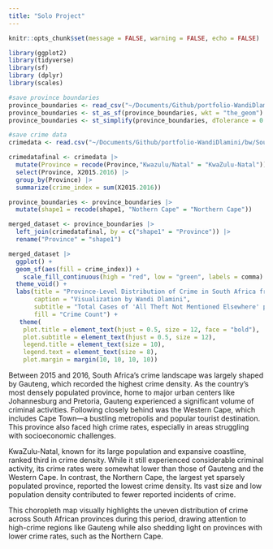 ```yaml
---
title: "Solo Project"
---
```


```r
knitr::opts_chunk$set(message = FALSE, warning = FALSE, echo = FALSE)
```

```r
library(ggplot2)
library(tidyverse)
library(sf)
library (dplyr)
library(scales)
```

```r
#save province boundaries
province_boundaries <- read_csv("~/Documents/Github/portfolio-WandiDlamini/bw/south_africa_Province_level_1.csv")
province_boundaries <- st_as_sf(province_boundaries, wkt = "the_geom")
province_boundaries <- st_simplify(province_boundaries, dTolerance = 0.01) 

```

```r
#save crime data
crimedata <- read.csv("~/Documents/Github/portfolio-WandiDlamini/bw/South Africa crime data.csv")
```

```r
crimedatafinal <- crimedata |>
  mutate(Province = recode(Province,"Kwazulu/Natal" = "KwaZulu-Natal")) |>
  select(Province, X2015.2016) |>
  group_by(Province) |>
  summarize(crime_index = sum(X2015.2016))
```


```r
province_boundaries <- province_boundaries |>
  mutate(shape1 = recode(shape1, "Nothern Cape" = "Northern Cape"))
```

```r
merged_dataset <- province_boundaries |>
  left_join(crimedatafinal, by = c("shape1" = "Province")) |>
  rename("Province" = "shape1")
```

```r
merged_dataset |>
  ggplot() +
  geom_sf(aes(fill = crime_index)) +
    scale_fill_continuous(high = "red", low = "green", labels = comma) +
  theme_void() + 
  labs(title = "Province-Level Distribution of Crime in South Africa from 2015 - 2016",
       caption = "Visualization by Wandi Dlamini",
       subtitle = "Total Cases of 'All Theft Not Mentioned Elsewhere' per Province",
       fill = "Crime Count") +
   theme(
    plot.title = element_text(hjust = 0.5, size = 12, face = "bold"),
    plot.subtitle = element_text(hjust = 0.5, size = 12),
    legend.title = element_text(size = 10),
    legend.text = element_text(size = 8),
    plot.margin = margin(10, 10, 10, 10)) 
```

Between 2015 and 2016, South Africa's crime landscape was largely shaped by Gauteng, which recorded the highest crime density. As the country's most densely populated province, home to major urban centers like Johannesburg and Pretoria, Gauteng experienced a significant volume of criminal activities. Following closely behind was the Western Cape, which includes Cape Town—a bustling metropolis and popular tourist destination. This province also faced high crime rates, especially in areas struggling with socioeconomic challenges.

KwaZulu-Natal, known for its large population and expansive coastline, ranked third in crime density. While it still experienced considerable criminal activity, its crime rates were somewhat lower than those of Gauteng and the Western Cape. In contrast, the Northern Cape, the largest yet sparsely populated province, reported the lowest crime density. Its vast size and low population density contributed to fewer reported incidents of crime.

This choropleth map visually highlights the uneven distribution of crime across South African provinces during this period, drawing attention to high-crime regions like Gauteng while also shedding light on provinces with lower crime rates, such as the Northern Cape.
